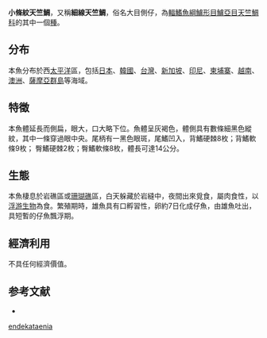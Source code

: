 {{Speciesbox
| name = 小條紋天竺鯛
| status = NE
| image = Ostorhinchus endekataenia (Day).png
| genus = Apogon
| species = endekataenia
| authority = [[Bleeker|Bleeker]], 1852
| synonyms = 
}}
'''小條紋天竺鯛'''，又稱'''細線天竺鯛'''，俗名大目側仔，為[[輻鰭魚綱|輻鰭魚綱]][[鱸形目|鱸形目]][[鱸亞目|鱸亞目]][[天竺鯛科|天竺鯛科]]的其中一個[[種|種]]。

==分布==
本魚分布於西[[太平洋|太平洋]]區，包括[[日本|日本]]、[[韓國|韓國]]、[[台灣|台灣]]、[[新加坡|新加坡]]、[[印尼|印尼]]、[[柬埔寨|柬埔寨]]、[[越南|越南]]、[[澳洲|澳洲]]、[[薩摩亞群島|薩摩亞群島]]等海域。

==特徵==
本魚體延長而側扁，眼大，口大略下位。魚體呈灰褐色，體側具有數條細黑色縱紋，其中一條穿過眼中央。尾柄有一黑色眼斑，尾鰭凹入，背鰭硬棘8枚；背鰭軟條9枚； 臀鰭硬棘2枚；臀鰭軟條8枚，體長可達14公分。

==生態==
本魚棲息於岩礁區或[[珊瑚礁|珊瑚礁]]區，白天躲藏於岩縫中，夜間出來覓食，屬肉食性，以[[浮游生物|浮游生物]]為食。繁殖期時，雄魚具有口孵習性，卵約7日化成仔魚，由雄魚吐出，具短暫的仔魚飄浮期。

==經濟利用==
不具任何經濟價值。

==参考文献==
*{{FishBase_species|genus=Apogon|species=endekataenia|year=2011|month=12}}
{{Taxonbar|from=Q1042304}}

[[Category:天竺鯛屬|endekataenia]]